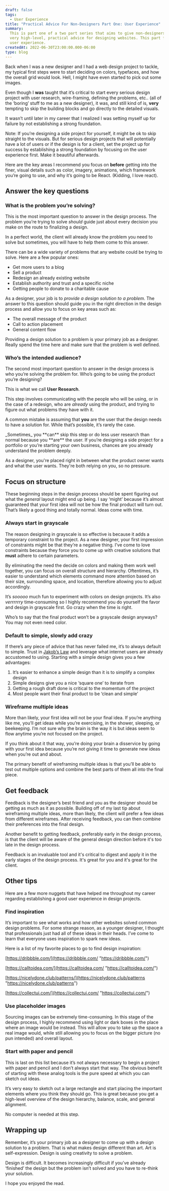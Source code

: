 ```yaml
---
draft: false
tags:
  - User Experience
title: "Practical Advice For Non-Designers Part One: User Experience"
summary:
  This is part one of a two part series that aims to give non-designers some
  very high-level, practical advice for designing websites. This part focuses on overall
  user experience.
createdAt: 2022-06-30T23:00:00.000-06:00
type: blog
---
```


Back when I was a new designer and I had a web design project to tackle, my typical first steps were to start deciding on colors, typefaces, and how the overall grid would look. Hell, I might have even started to pick out some images.

Even though I **was** taught that it’s critical to start every serious design project with user research, wire-framing, defining the problems, etc.. (all of the ‘boring’ stuff to me as a new designer), it was, and still kind of is, **very** tempting to skip the building blocks and go directly to the detailed visuals.

It wasn’t until later in my career that I realized I was setting myself up for failure by not establishing a strong foundation.

<Note>
  Note: If you’re designing a side project for yourself, it might be ok to skip
  straight to the visuals. But for serious design projects that will potentially
  have a lot of users or if the design is for a client, set the project up for
  success by establishing a strong foundation by focusing on the user experience
  first. Make it beautiful afterwards.
</Note>

Here are the key areas I recommend you focus on **before** getting into the finer, visual details such as color, imagery, animations, which framework you’re going to use, and why it’s going to be React. (Kidding, I love react).

## Answer the key questions

### What is the problem you’re solving?

This is the most important question to answer in the design process. The problem you’re trying to solve _should_ guide just about every decision you make on the route to finalizing a design.

In a perfect world, the client will already know the problem you need to solve but sometimes, you will have to help them come to this answer.

There can be a wide variety of problems that any website could be trying to solve. Here are a few popular ones:

- Get more users to a blog
- Sell a product
- Redesign an already existing website
- Establish authority and trust and a specific niche
- Getting people to donate to a charitable cause

As a designer, your job is to _provide a design solution to a problem_. The answer to this question should guide you in the right direction in the design process and allow you to focus on key areas such as:

- The overall message of the product
- Call to action placement
- General content flow

<Note>
  Providing a design solution to a problem is your primary job as a designer.
  Really spend the time here and make sure that the problem is well defined.
</Note>

### Who’s the intended audience?

The second most important question to answer in the design process is who you’re solving the problem for. Who’s going to be using the product you’re designing?

This is what we call **User Research**.

This step involves communicating with the people who will be using, or in the case of a redesign, who are _already_ using the product, and trying to figure out what problems they have with it.

A common mistake is assuming that **you** are the user that the design needs to have a solution for. While that’s possible, it’s rarely the case.

<Note>
  _Sometimes_ you **can** skip this step or do less user research than normal
  because you **are** the user. If you’re designing a side project for a
  portfolio or you’re starting your own business, chances are you already
  understand the problem deeply.
</Note>

As a designer, you're placed right in between what the product owner wants and what the user wants. They're both relying on you, so no pressure.

## Focus on structure

These beginning steps in the design process should be spent figuring out what the _general_ layout might end up being. I say ‘might’ because it’s almost guaranteed that your first idea will not be how the final product will turn out. That’s likely a good thing and totally normal. Ideas come with time.

### Always start in grayscale

The reason designing in grayscale is so effective is because it adds a temporary constraint to the project. As a new designer, your first impression of constraints might be that they’re a negative thing. I’ve come to love constraints because they force you to come up with creative solutions that **must** adhere to certain parameters.

By eliminating the need the decide on colors and making them work well together, you can focus on overall structure and hierarchy. Oftentimes, it’s easier to understand which elements command more attention based on their size, surrounding space, and location, therefore allowing you to adjust accordingly.

It’s _sooooo_ much fun to experiment with colors on design projects. It’s also _verrrrrry_ time-consuming so I highly recommend you do yourself the favor and design in grayscale first. Go crazy when the time is right.

<Note>
  Who’s to say that the final product won’t be a grayscale design anyways? You
  may not even need color.
</Note>

### Default to simple, slowly add crazy

If there’s any piece of advice that has never failed me, it’s to always default to simple. Trust in [Jakob’s Law](/blog/jakobs-law-and-how-to-use-it) and leverage what internet users are already accustomed to using. Starting with a simple design gives you a few advantages:

1. It’s easier to enhance a simple design than it is to simplify a complex design
2. Simple designs give you a nice ‘square one’ to iterate from
3. Getting a rough draft done is critical to the momentum of the project
4. Most people want their final product to be ‘clean and simple’

### Wireframe multiple ideas

More than likely, your first idea will not be your final idea. If you’re anything like me, you’ll get ideas while you’re exercising, in the shower, sleeping, or beekeeping. I’m not sure why the brain is the way it is but ideas seem to flow anytime you’re not focused on the project.

If you think about it that way, you’re doing your brain a disservice by going with your first idea because you’re not giving it time to generate new ideas when you’re out and about.

The primary benefit of wireframing multiple ideas is that you’ll be able to test out multiple options and combine the best parts of them all into the final piece.

## Get feedback

Feedback is the designer’s best friend and you as the designer should be getting as much as it as possible. Building off of my last tip about wireframing multiple ideas, more than likely, the client will prefer a few ideas from different wireframes. After receiving feedback, you can then combine their preferences into the final design.

Another benefit to getting feedback, preferably early in the design process, is that the client will be aware of the general design direction before it's too late in the design process.

Feedback is an invaluable tool and it's critical to digest and apply it in the early stages of the design process. It's great for you and it's great for the client.

## Other tips

Here are a few more nuggets that have helped me throughout my career regarding establishing a good user experience in design projects.

### Find inspiration

It’s important to see what works and how other websites solved common design problems. For some strange reason, as a younger designer, I thought that professionals just had all of these ideas in their heads. I’ve come to learn that everyone uses inspiration to spark new ideas.

Here is a list of my favorite places to go to find design inspiration:

[https://dribbble.com/](https://dribbble.com/ "https://dribbble.com/")

[https://calltoidea.com/](https://calltoidea.com/ "https://calltoidea.com/")

[https://nicelydone.club/patterns/](https://nicelydone.club/patterns "https://nicelydone.club/patterns")

[https://collectui.com/](https://collectui.com/ "https://collectui.com/")

### Use placeholder images

Sourcing images can be extremely time-consuming. In this stage of the design process, I highly recommend using light or dark boxes in the place where an image would be instead. This will allow you to take up the space a real image would, while still allowing you to focus on the bigger picture (no pun intended) and overall layout.

### Start with paper and pencil

This is last on this list because it’s not always necessary to begin a project with paper and pencil and I don’t always start that way. The obvious benefit of starting with these analog tools is the pure speed at which you can sketch out ideas.

It’s very easy to sketch out a large rectangle and start placing the important elements where you think they should go. This is great because you get a high-level overview of the design hierarchy, balance, scale, and general alignment.

No computer is needed at this step.

## Wrapping up

Remember, it’s your primary job as a designer to come up with a design solution to a problem. That is what makes design different than art. Art is self-expression. Design is using creativity to solve a problem.

Design is difficult. It becomes increasingly difficult if you’ve already ‘finished’ the design but the problem isn’t solved and you have to re-think your solution.

I hope you enjoyed the read.
